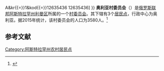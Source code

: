 {{Infobox Settlement
| official_name = 奥利亚村委员会
| native_name = Олинский сельсовет
| settlement_type = [[村委员会|村委员会]]
| pushpin_map = European Russia
| pushpin_map_caption = 在[[歐洲俄羅斯|俄羅斯歐洲部分]]的位置
| subdivision_type = [[国家|国家]]
| subdivision_type1 = [[俄罗斯行政区划|州]]
| subdivision_type2 = [[区_(苏联)|区]]
| subdivision_name = {{RUS}}
| subdivision_name1 = [[阿斯特拉罕州|阿斯特拉罕州]]
| subdivision_name2 = [[利曼区|利曼区]]
| seat_type = 行政中心
| seat = 奥利亚
| population_as_of=2015
| population_footnotes = <ref name=stat />
| population_total = 3580
| coordinates_display = inline,title
| latd = 45 | latm = 47 | lats = 16 | latNS = N
| longd = 47 | longm = 32 | longs = 14 | longEW = E
| timezone = [[萨马拉时间|MSK+1]]
| utc_offset = +4
| blank_name = [[俄罗斯市政土地区划代码|OKTMO编码]]
| blank_info = [http://classif.spb.ru/classificators/view/tma.php?st{{=}}A&kr{{=}}1&kod{{=}}12635436 12635436]
}}
'''奥利亚村委员会'''（{{lang-ru|Олинский сельсовет}}）是[[俄罗斯联邦|俄罗斯联邦]][[阿斯特拉罕州|阿斯特拉罕州]][[利曼区|利曼区]]所属的一个[[村委员会|村委员会]]。其下辖有3个[[居民点|居民点]]，行政中心为奥利亚。据2015年统计，该村委员会的人口为3580人。<ref name=stat>{{cite web |url=http://www.gks.ru/free_doc/doc_2015/bul_dr/mun_obr2015.rar |title=Численность населения Российской Федерации по муниципальным образованиям на 1 января 2015 года |accessdate=2015-08-06 |archiveurl=https://www.webcitation.org/6aaNzOlFO?url=http://www.gks.ru/free_doc/doc_2015/bul_dr/mun_obr2015.rar |archivedate=2015-08-06 |language=ru |deadurl=yes }}</ref>

== 参考文献 ==
{{reflist}}

{{Russia-stub}}

[[Category:阿斯特拉罕州农村居民点|Category:阿斯特拉罕州农村居民点]]